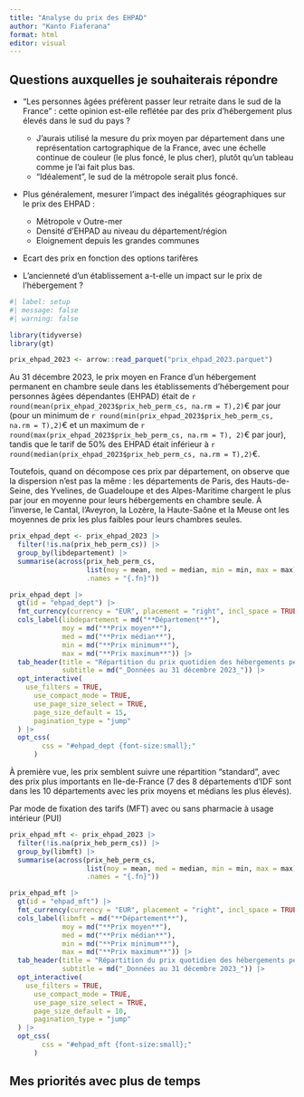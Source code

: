 ```yaml
---
title: "Analyse du prix des EHPAD"
author: "Kanto Fiaferana"
format: html
editor: visual
---
```


:::{.callout-note}
## Questions auxquelles je souhaiterais répondre

* "Les personnes âgées préfèrent passer leur retraite dans le sud de la France" : cette opinion est-elle reflétée par des prix d'hébergement plus élevés dans le sud du pays ? 
  * J'aurais utilisé la mesure du prix moyen par département dans une représentation cartographique de la France, avec une échelle continue de couleur (le plus foncé, le plus cher), plutôt qu'un tableau comme je l'ai fait plus bas. 
  * "Idéalement", le sud de la métropole serait plus foncé.
  
* Plus généralement, mesurer l'impact des inégalités géographiques sur le prix des EHPAD :
  * Métropole v Outre-mer
  * Densité d'EHPAD au niveau du département/région 
  * Eloignement depuis les grandes communes 
  
* Ecart des prix en fonction des options tarifères

* L'ancienneté d'un établissement a-t-elle un impact sur le prix de l'hébergement ? 
:::

```r
#| label: setup
#| message: false
#| warning: false

library(tidyverse)
library(gt)

prix_ehpad_2023 <- arrow::read_parquet("prix_ehpad_2023.parquet")
```

Au 31 décembre 2023, le prix moyen en France d'un hébergement permanent en chambre seule dans les établissements d'hébergement pour personnes âgées dépendantes (EHPAD) était de `r round(mean(prix_ehpad_2023$prix_heb_perm_cs, na.rm = T),2)`€ par jour (pour un minimum de `r round(min(prix_ehpad_2023$prix_heb_perm_cs, na.rm = T),2)`€ et un maximum de `r round(max(prix_ehpad_2023$prix_heb_perm_cs, na.rm = T), 2)`€ par jour), tandis que le tarif de 50% des EHPAD était inférieur à `r round(median(prix_ehpad_2023$prix_heb_perm_cs, na.rm = T),2)`€.

Toutefois, quand on décompose ces prix par département, on observe que la dispersion n'est pas la même : les départements de Paris, des Hauts-de-Seine, des Yvelines, de Guadeloupe et des Alpes-Maritime chargent le plus par jour en moyenne pour leurs hébergements en chambre seule. À l'inverse, le Cantal, l'Aveyron, la Lozère, la Haute-Saône et la Meuse ont les moyennes de prix les plus faibles pour leurs chambres seules.

```r
prix_ehpad_dept <- prix_ehpad_2023 |> 
  filter(!is.na(prix_heb_perm_cs)) |> 
  group_by(libdepartement) |> 
  summarise(across(prix_heb_perm_cs, 
                   list(moy = mean, med = median, min = min, max = max),
                   .names = "{.fn}"))

prix_ehpad_dept |> 
  gt(id = "ehpad_dept") |> 
  fmt_currency(currency = "EUR", placement = "right", incl_space = TRUE) |> 
  cols_label(libdepartement = md("**Département**"),
             moy = md("**Prix moyen**"),
             med = md("**Prix médian**"),
             min = md("**Prix minimum**"),
             max = md("**Prix maximum**")) |> 
  tab_header(title = "Répartition du prix quotidien des hébergements permanents en chambre seule dans les EHPAD, par département",
             subtitle = md("_Données au 31 décembre 2023_")) |> 
  opt_interactive(
    use_filters = TRUE,
      use_compact_mode = TRUE,
      use_page_size_select = TRUE,
      page_size_default = 15,
      pagination_type = "jump"
  ) |> 
  opt_css(
        css = "#ehpad_dept {font-size:small};"
      )
```

À première vue, les prix semblent suivre une répartition "standard", avec des prix plus importants en Ile-de-France (7 des 8 départements d'IDF sont dans les 10 départements avec les prix moyens et médians les plus élevés).

Par mode de fixation des tarifs (MFT) avec ou sans pharmacie à usage intérieur (PUI)

```r
prix_ehpad_mft <- prix_ehpad_2023 |> 
  filter(!is.na(prix_heb_perm_cs)) |> 
  group_by(libmft) |> 
  summarise(across(prix_heb_perm_cs, 
                   list(moy = mean, med = median, min = min, max = max),
                   .names = "{.fn}"))

prix_ehpad_mft |> 
  gt(id = "ehpad_mft") |> 
  fmt_currency(currency = "EUR", placement = "right", incl_space = TRUE) |> 
  cols_label(libmft = md("**Département**"),
             moy = md("**Prix moyen**"),
             med = md("**Prix médian**"),
             min = md("**Prix minimum**"),
             max = md("**Prix maximum**")) |> 
  tab_header(title = "Répartition du prix quotidien des hébergements permanents en chambre seule dans les EHPAD, par mode de fixation des tarifs",
             subtitle = md("_Données au 31 décembre 2023_")) |> 
  opt_interactive(
    use_filters = TRUE,
      use_compact_mode = TRUE,
      use_page_size_select = TRUE,
      page_size_default = 10,
      pagination_type = "jump"
  ) |> 
  opt_css(
        css = "#ehpad_mft {font-size:small};"
      )
```

:::{.callout-note}
## Mes priorités avec plus de temps 
:::
